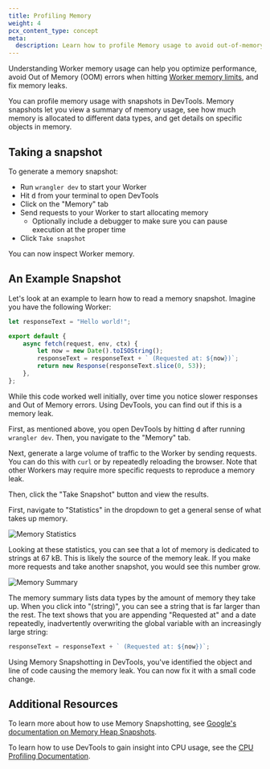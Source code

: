 ```yaml
---
title: Profiling Memory
weight: 4
pcx_content_type: concept
meta:
  description: Learn how to profile Memory usage to avoid out-of-memory errors and optimize your Worker
---
```


Understanding Worker memory usage can help you optimize performance, avoid Out of Memory (OOM) errors
when hitting [Worker memory limits](/workers/platform/limits/#memory), and fix memory leaks.

You can profile memory usage with snapshots in DevTools. Memory snapshots let you view a summary of
memory usage, see how much memory is allocated to different data types, and get details on specific
objects in memory.

## Taking a snapshot

To generate a memory snapshot:

- Run `wrangler dev` to start your Worker
- Hit <kbd>d</kbd> from your terminal to open DevTools
- Click on the "Memory" tab
- Send requests to your Worker to start allocating memory
  - Optionally include a debugger to make sure you can pause execution at the proper time
- Click `Take snapshot`

You can now inspect Worker memory.

## An Example Snapshot

Let's look at an example to learn how to read a memory snapshot. Imagine you have the following Worker:

```js title="index.js"
let responseText = "Hello world!";

export default {
	async fetch(request, env, ctx) {
		let now = new Date().toISOString();
		responseText = responseText + ` (Requested at: ${now})`;
		return new Response(responseText.slice(0, 53));
	},
};
```

While this code worked well initially, over time you notice slower responses and
Out of Memory errors. Using DevTools, you can find out if this is a memory leak.

First, as mentioned above, you open DevTools by hitting <kbd>d</kbd> after running `wrangler dev`.
Then, you navigate to the "Memory" tab.

Next, generate a large volume of traffic to the Worker by sending requests. You can do this with `curl` or by
repeatedly reloading the browser. Note that other Workers may require more specific requests to reproduce
a memory leak.

Then, click the "Take Snapshot" button and view the results.

First, navigate to "Statistics" in the dropdown to get a general sense of what takes up memory.

![Memory Statistics](~/assets/images/workers/observability/memory-stats.png)

Looking at these statistics, you can see that a lot of memory is dedicated to strings at 67 kB. This is
likely the source of the memory leak. If you make more requests and take another snapshot, you would see
this number grow.

![Memory Summary](~/assets/images/workers/observability/memory-summary.png)

The memory summary lists data types by the amount of memory they take up. When you click into "(string)", you can see
a string that is far larger than the rest. The text shows that you are appending "Requested at" and a date repeatedly,
inadvertently overwriting the global variable with an increasingly large string:

```js
responseText = responseText + ` (Requested at: ${now})`;
```

Using Memory Snapshotting in DevTools, you've identified the object and line of code causing the memory leak.
You can now fix it with a small code change.

## Additional Resources

To learn more about how to use Memory Snapshotting, see [Google's documentation on Memory Heap Snapshots](https://developer.chrome.com/docs/devtools/memory-problems/heap-snapshots).

To learn how to use DevTools to gain insight into CPU usage, see the [CPU Profiling Documentation](/workers/observability/dev-tools/cpu-usage/).

